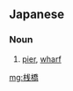==Japanese==
{{ja-kanjitab|桟|橋}}

===Noun===
{{ja-noun|さんばし}}

# [[pier]], [[wharf]] {{gloss|raised platform built from the shore out over water}}

[[mg:桟橋]]